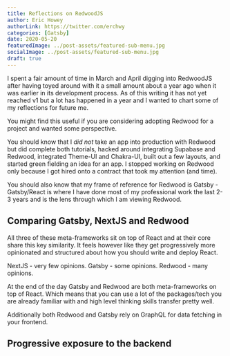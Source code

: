 ```yaml
---
title: Reflections on RedwoodJS
author: Eric Howey
authorLink: https://twitter.com/erchwy
categories: [Gatsby]
date: 2020-05-20
featuredImage: ../post-assets/featured-sub-menu.jpg
socialImage: ../post-assets/featured-sub-menu.jpg
draft: true
---
```


I spent a fair amount of time in March and April digging into RedwoodJS after having toyed around with it a small amount about a year ago when it was earlier in its development process. As of this writing it has not yet reached v1 but a lot has happened in a year and I wanted to chart some of my reflections for future me.

You might find this useful if you are considering adopting Redwood for a project and wanted some perspective.

You should know that I _did not_ take an app into production with Redwood but did complete both tutorials, hacked around integrating Supabase and Redwood, integrated Theme-UI and Chakra-UI, built out a few layouts, and started green fielding an idea for an app. I stopped working on Redwood only because I got hired onto a contract that took my attention (and time).

You should also know that my frame of reference for Redwood is Gatsby - Gatsby/React is where I have done most of my professional work the last 2-3 years and is the lens through which I am viewing Redwood.

## Comparing Gatsby, NextJS and Redwood

All three of these meta-frameworks sit on top of React and at their core share this key similarity. It feels however like they get progressively more opinionated and structured about how you should write and deploy React.

NextJS - very few opinions. Gatsby - some opinions. Redwood - many opinions.

At the end of the day Gatsby and Redwood are both meta-frameworks on top of React. Which means that you can use a lot of the packages/tech you are already familiar with and high level thinking skills transfer pretty well.

Additionally both Redwood and Gatsby rely on GraphQL for data fetching in your frontend.

## Progressive exposure to the backend
